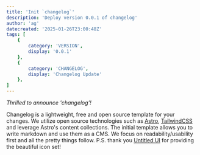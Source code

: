 ```yaml
---
title: 'Init `changelog`'
description: 'Deploy version 0.0.1 of changelog'
author: 'ag'
datecreated: '2025-01-26T23:00:48Z'
tags: [
    {
        category: 'VERSION',
        display: '0.0.1'
    },
    {
        category: 'CHANGELOG',
        display: 'Changelog Update'
    },
]
---
```




_<Rocket class="size-3 inline" /> Thrilled to announce 'changelog'!_

Changelog is a lightweight, free and open source template for your changes. We utilize open source technologies such as <a href="https://astro.build/" target="_blank">Astro</a>, <a href="https://tailwindcss.com/" target="_blank">TailwindCSS</a> and leverage Astro's content collections. The initial template allows you to write markdown and use them as a CMS. We focus on readability/usability first and all the pretty things follow. P.S. thank you <a href="https://www.untitledui.com/free-icons" target="_blank">Untitled UI</a> for providing the beautiful icon set!
